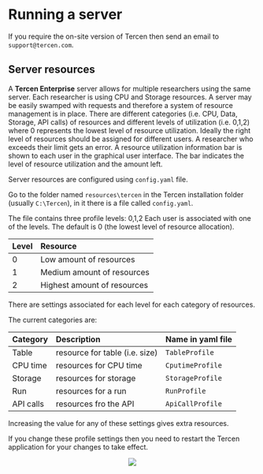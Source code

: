 # Running a server {#server}

If you require the on-site version of Tercen then send an email to `support@tercen.com`.


## Server resources {-}
A __Tercen Enterprise__ server allows for multiple researchers using the same server. Each researcher is using CPU and Storage resources. A server may be easily swamped with requests and therefore a system of resource management is in place. There are different categories (i.e. CPU, Data, Storage, API calls) of resources and different levels of utilization (i.e. 0,1,2) where 0 represents the lowest level of resource utilization. Ideally the right level of resources should be assigned for different users. A researcher who exceeds their limit gets an error. A resource utilization information bar is shown to each user in the graphical user interface. The bar indicates the level of resource utilization and the amount left.  

Server resources are configured using `config.yaml` file.

Go to the folder named `resources\tercen` in the Tercen installation folder (usually `C:\Tercen`), in it there is a file called `config.yaml`.

The file contains three profile levels: 0,1,2
Each user is associated with one of the levels. The default is 0 (the lowest level of resource allocation).

Level  | Resource |
:----- | :------- |
0      | Low amount of resources |
1      | Medium amount of resources |
2      | Highest amount of resources |


There are settings associated for each level for each category of resources.

The current categories are:

Category  | Description | Name in yaml file
:-----    | :-------    | :-------  
Table     | resource  for table (i.e. size)  | `TableProfile`
CPU time  | resources for CPU time  | `CputimeProfile`
Storage   | resources for storage   | `StorageProfile`
Run       | resources for a run     | `RunProfile`
API calls | resources fro the API   | `ApiCallProfile`

Increasing the value for any of these settings gives extra resources.

If you change these profile settings then you need to restart the Tercen application for your changes to take effect.

<center>![](images\deploy.png)</center>
